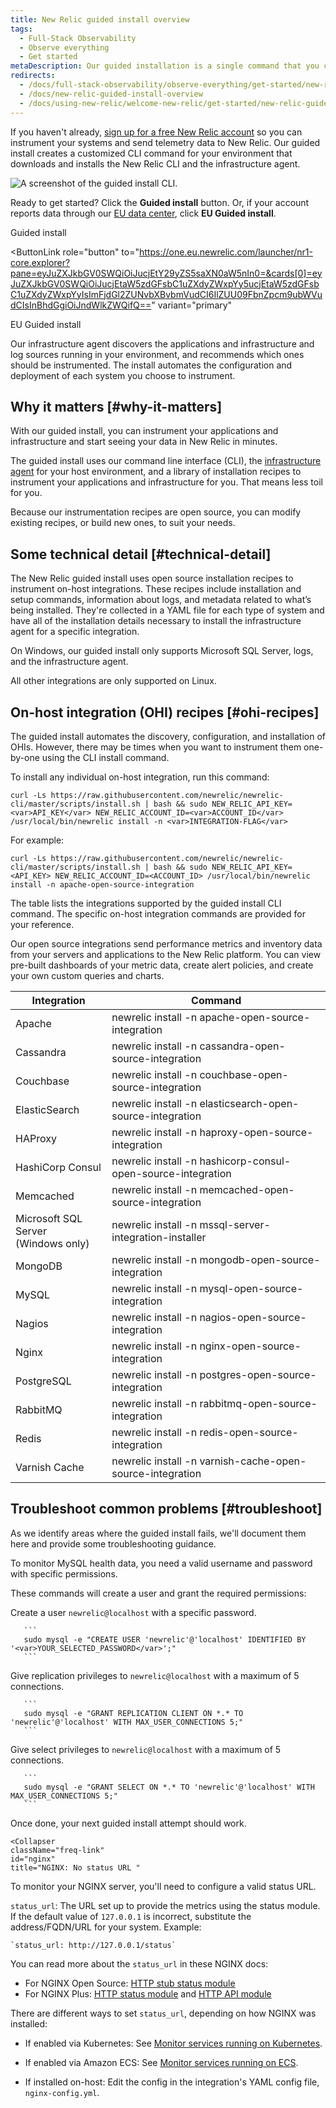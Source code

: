 ```yaml
---
title: New Relic guided install overview
tags:
  - Full-Stack Observability
  - Observe everything
  - Get started
metaDescription: Our guided installation is a single command that you can use to discover and start monitoring integrations on your system.
redirects:
  - /docs/full-stack-observability/observe-everything/get-started/new-relic-guided-install-overview
  - /docs/new-relic-guided-install-overview
  - /docs/using-new-relic/welcome-new-relic/get-started/new-relic-guided-install-overview/
---
```


If you haven't already, [sign up for a free New Relic account](https://newrelic.com/signup) so you can instrument your systems and send telemetry data to New Relic. Our guided install creates a customized CLI command for your environment that downloads and installs the New Relic CLI and the infrastructure agent.

![A screenshot of the guided install CLI.](./images/guided-install-cli.png "The guided install CLI.")

Ready to get started? Click the **Guided install** button. Or, if your account reports data through our [EU data center](/docs/using-new-relic/welcome-new-relic/get-started/our-eu-us-region-data-centers/), click **EU Guided install**.

<ButtonGroup>
<ButtonLink
  role="button"
  to="https://one.newrelic.com/launcher/nr1-core.explorer?pane=eyJuZXJkbGV0SWQiOiJucjEtY29yZS5saXN0aW5nIn0=&cards[0]=eyJuZXJkbGV0SWQiOiJucjEtaW5zdGFsbC1uZXdyZWxpYy5ucjEtaW5zdGFsbC1uZXdyZWxpYyIsImFjdGl2ZUNvbXBvbmVudCI6IlZUU09FbnZpcm9ubWVudCIsInBhdGgiOiJndWlkZWQifQ=="
  variant="primary"
>
  Guided install
</ButtonLink>

<ButtonLink
  role="button"
  to="https://one.eu.newrelic.com/launcher/nr1-core.explorer?pane=eyJuZXJkbGV0SWQiOiJucjEtY29yZS5saXN0aW5nIn0=&cards[0]=eyJuZXJkbGV0SWQiOiJucjEtaW5zdGFsbC1uZXdyZWxpYy5ucjEtaW5zdGFsbC1uZXdyZWxpYyIsImFjdGl2ZUNvbXBvbmVudCI6IlZUU09FbnZpcm9ubWVudCIsInBhdGgiOiJndWlkZWQifQ=="
  variant="primary"
>
  EU Guided install
</ButtonLink>
</ButtonGroup>

 Our infrastructure agent discovers the applications and infrastructure and log sources running in your environment, and recommends which ones should be instrumented. The install automates the configuration and deployment of each system you choose to instrument.

## Why it matters [#why-it-matters]

With our guided install, you can instrument your applications and infrastructure and start seeing your data in New Relic in minutes.

The guided install uses our command line interface (CLI), the [infrastructure agent](/docs/infrastructure/install-infrastructure-agent/get-started/install-infrastructure-agent) for your host environment, and a library of installation recipes to instrument your applications and infrastructure for you. That means less toil for you.

Because our instrumentation recipes are open source, you can modify existing recipes, or build new ones, to suit your needs.

## Some technical detail [#technical-detail]

The New Relic guided install uses open source installation recipes to instrument on-host integrations. These recipes include installation and setup commands, information about logs, and metadata related to what’s being installed. They're collected in a YAML file for each type of system and have all of the installation details necessary to install the infrastructure agent for a specific integration.

<Callout variant="important">
On Windows, our guided install only supports Microsoft SQL Server, logs, and the infrastructure agent.

All other integrations are only supported on Linux.
</Callout>

## On-host integration (OHI) recipes [#ohi-recipes]

The guided install automates the discovery, configuration, and installation of OHIs. However, there may be times when you want to instrument them one-by-one using the CLI install command.

To install any individual on-host integration, run this command:

```
curl -Ls https://raw.githubusercontent.com/newrelic/newrelic-cli/master/scripts/install.sh | bash && sudo NEW_RELIC_API_KEY=<var>API_KEY</var> NEW_RELIC_ACCOUNT_ID=<var>ACCOUNT_ID</var> /usr/local/bin/newrelic install -n <var>INTEGRATION-FLAG</var>
```

For example:

```
curl -Ls https://raw.githubusercontent.com/newrelic/newrelic-cli/master/scripts/install.sh | bash && sudo NEW_RELIC_API_KEY=<API_KEY> NEW_RELIC_ACCOUNT_ID=<ACCOUNT_ID> /usr/local/bin/newrelic install -n apache-open-source-integration
```

The table lists the integrations supported by the guided install CLI command. The specific on-host integration commands are provided for your reference.

Our open source integrations send performance metrics and inventory data from your servers and applications to the New Relic platform. You can view pre-built dashboards of your metric data, create alert policies, and create your own custom queries and charts.

<table>
	<thead>
		<tr>
			<th style={{ width: "200px" }}>Integration</th>
			<th>Command</th>
		</tr>
	</thead>
	<tbody>
		<tr>
			<td>Apache</td>
			<td>newrelic install -n apache-open-source-integration</td>
		</tr>
		<tr>
			<td>Cassandra</td>
			<td>newrelic install -n cassandra-open-source-integration</td>
		</tr>
		<tr>
			<td>Couchbase</td>
			<td>newrelic install -n couchbase-open-source-integration</td>
		</tr>
		<tr>
			<td>ElasticSearch</td>
			<td>newrelic install -n elasticsearch-open-source-integration</td>
		</tr>
		<tr>
			<td>HAProxy</td>
			<td>newrelic install -n haproxy-open-source-integration</td>
		</tr>
		<tr>
			<td>HashiCorp Consul</td>
			<td>newrelic install -n hashicorp-consul-open-source-integration</td>
		</tr>
		<tr>
			<td>Memcached</td>
			<td>newrelic install -n memcached-open-source-integration</td>
		</tr>
		<tr>
			<td>Microsoft SQL Server<br />
			(Windows only)</td>
			<td>newrelic install -n mssql-server-integration-installer</td>
		</tr>
		<tr>
			<td>MongoDB</td>
			<td>newrelic install -n mongodb-open-source-integration</td>
		</tr>
		<tr>
			<td>MySQL</td>
			<td>newrelic install -n mysql-open-source-integration</td>
		</tr>
		<tr>
			<td>Nagios</td>
			<td>newrelic install -n nagios-open-source-integration</td>
		</tr>
		<tr>
			<td>Nginx</td>
			<td>newrelic install -n nginx-open-source-integration</td>
		</tr>
		<tr>
			<td>PostgreSQL</td>
			<td>newrelic install -n postgres-open-source-integration</td>
		</tr>
		<tr>
			<td>RabbitMQ</td>
			<td>newrelic install -n rabbitmq-open-source-integration</td>
		</tr>
		<tr>
			<td>Redis</td>
			<td>newrelic install -n redis-open-source-integration</td>
		</tr>
		<tr>
			<td>Varnish Cache</td>
			<td>newrelic install -n varnish-cache-open-source-integration</td>
		</tr>
	</tbody>
</table>

## Troubleshoot common problems [#troubleshoot]

As we identify areas where the guided install fails, we'll document them here and provide some troubleshooting guidance.

<CollapserGroup>
  <Collapser
    className="freq-link"
    id="mysql"
    title="MySQL: Incorrect user permissions"
  >

To monitor MySQL health data, you need a valid username and password with specific permissions. 

These commands will create a user and grant the required permissions:

Create a user `newrelic@localhost` with a specific password.

       ```
       sudo mysql -e "CREATE USER 'newrelic'@'localhost' IDENTIFIED BY '<var>YOUR_SELECTED_PASSWORD</var>';"
       ```

Give replication privileges to `newrelic@localhost` with a maximum of 5 connections.

       ```
       sudo mysql -e "GRANT REPLICATION CLIENT ON *.* TO 'newrelic'@'localhost' WITH MAX_USER_CONNECTIONS 5;"
       ```

Give select privileges to `newrelic@localhost` with a maximum of 5 connections.

       ```
       sudo mysql -e "GRANT SELECT ON *.* TO 'newrelic'@'localhost' WITH MAX_USER_CONNECTIONS 5;"
	   ```

Once done, your next guided install attempt should work.

  </Collapser>

    <Collapser
    className="freq-link"
    id="nginx"
    title="NGINX: No status URL "
  >

To monitor your NGINX server, you'll need to configure a valid status URL.

`status_url`: The URL set up to provide the metrics using the status module. If the default value of `127.0.0.1` is incorrect, substitute the address/FQDN/URL for your system. Example:

    `status_url: http://127.0.0.1/status`

You can read more about the `status_url` in these NGINX docs:

* For NGINX Open Source: [HTTP stub status module](https://nginx.org/en/docs/http/ngx_http_stub_status_module.html)
* For NGINX Plus: [HTTP status module](https://nginx.org/en/docs/http/ngx_http_status_module.html) and [HTTP API module](http://nginx.org/en/docs/http/ngx_http_api_module.html)

There are different ways to set `status_url`, depending on how NGINX was installed:

* If enabled via Kubernetes: See [Monitor services running on Kubernetes](/docs/monitor-service-running-kubernetes).
* If enabled via Amazon ECS: See [Monitor services running on ECS](/docs/integrations/host-integrations/host-integrations-list/monitor-services-running-amazon-ecs).
* If installed on-host: Edit the config in the integration's YAML config file, `nginx-config.yml`.	

  </Collapser>
</CollapserGroup>



